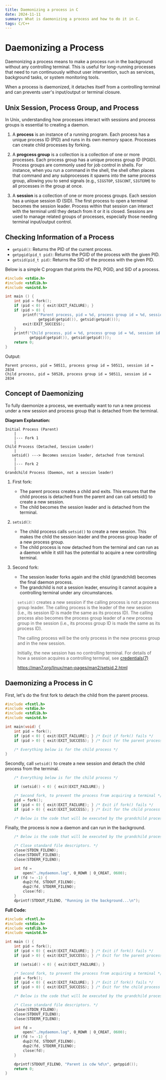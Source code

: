 ```yaml
---
title: Daemonizing a process in C
date: 2024-11-11
summary: What is daemonizing a process and how to do it in C.
tags: C/C++
---
```


# Daemonizing a Process

Daemonizing a process means to make a process run in the background without any controlling terminal. This is useful for long-running processes that need to run continuously without user intervention, such as services, background tasks, or system monitoring tools.

When a process is daemonized, it detaches itself from a controlling terminal and can prevents user's input/output or terminal closure.

## Unix Session, Process Group, and Process

In Unix, understanding how processes interact with sessions and process groups is essential to creating a daemon.

1.  A **process** is an instance of a running program. Each process has a unique process ID (PID) and runs in its own memory space. Processes can create child processes by forking.

2.  A **progcess group** is a collection is a collection of one or more processes. Each process group has a unique process group ID (PGID). Process groups are commonly used for job control in shells. For instance, when you run a command in the shell, the shell often places that command and any subprocesses it spawns into the same process group, allowing you to send signals (e.g., `SIGSTOP`, `SIGCONT`, `SIGTERM`) to all processes in the group at once.

3.  A **session** is a collection of one or more process groups. Each session has a unique session ID (SID). The first process to open a terminal becomes the session leader. Process within that session can interact with the terminal until they detach from it or it is closed. Sessions are used to manage related groups of processes, especially those needing terminal input/output control.

## Checking Information of a Process

-   `getpid()`: Returns the PID of the current process.
-   `getpgid(pid_t pid)`: Returns the PGID of the process with the given PID.
-   `getsid(pid_t pid)`: Returns the SID of the process with the given PID.

Below is a simple C program that prints the PID, PGID, and SID of a process.

```c
#include <stdio.h>
#include <stdlib.h>
#include <unistd.h>

int main () {
    int pid = fork();
    if (pid < 0) { exit(EXIT_FAILURE); }
    if (pid > 0) {
        printf("Parent process, pid = %d, process group id = %d, session id = %d\n", getpid(),
               getpgid(getpid()), getsid(getpid()));
        exit(EXIT_SUCCESS);
    }
    printf("Child process, pid = %d, process group id = %d, session id = %d\n", getpid(),
           getpgid(getpid()), getsid(getpid()));
    return 0;
}
```

Output:

```
Parent process, pid = 50511, process group id = 50511, session id = 2834
Child process, pid = 50528, process group id = 50511, session id = 2834
```

## Concept of Daemonizing

To fully daemonize a process, we eventually want to run a new process under a new session and process group that is detached from the terminal.

**Diagram Explanation:**

```
Initial Process (Parent)
    |
    |--- Fork 1
    |
Child Process (Detached, Session Leader)
    |
   setsid() ---> Becomes session leader, detached from terminal
    |
    |--- Fork 2
    |
Grandchild Process (Daemon, not a session leader)
```

1.  First fork:

    -   The parent process creates a child and exits. This ensures that the child process is detached from the parent and can call setsid() to create a new session.
    -   The child becomes the session leader and is detached from the terminal.

2.  `setsid()`:

    -   The child process calls `setsid()` to create a new session. This makes the child the session leader and the process group leader of a new process group.
    -   The child process is now detached from the terminal and can run as a daemon while it still has the potential to acquire a new controlling terminal.

3.  Second fork:

    -   The session leader forks again and the child (grandchild) becomes the final daemon process.
    -   The grandchild is not a session leader, ensuring it cannot acquire a controlling terminal under any circumstances.

> `setsid()` creates a new session if the calling process is not a process group leader. The calling process is the leader of the new session (i.e., its session ID is made the same as its process ID). The calling process also becomes the process group leader of a new process group in the session (i.e., its process group ID is made the same as its process ID).
>
> The calling process will be the only process in the new process group and in the new session.
>
> Initially, the new session has no controlling terminal. For details of how a session acquires a controlling terminal, see [credentials(7)](https://man7.org/linux/man-pages/man7/credentials.7.html)
>
> https://man7.org/linux/man-pages/man2/setsid.2.html

## Daemonizing a Process in C

First, let's do the first fork to detach the child from the parent process.

```c
#include <fcntl.h>
#include <stdio.h>
#include <stdlib.h>
#include <unistd.h>

int main(void) {
    int pid = fork();
    if (pid < 0) { exit(EXIT_FAILURE); } /* Exit if fork() fails */
    if (pid > 0) { exit(EXIT_SUCCESS); } /* Exit for the parent process */

    /* Everything below is for the child process */
}
```

Secondly, call `setsid()` to create a new session and detach the child process from the terminal.

```c
    /* Everything below is for the child process */

    if (setsid() < 0) { exit(EXIT_FAILURE); }

    /* Second fork, to prevent the process from acquiring a terminal */
    pid = fork();
    if (pid < 0) { exit(EXIT_FAILURE); } /* Exit if fork() fails */
    if (pid > 0) { exit(EXIT_SUCCESS); } /* Exit for the child process */

    /* Below is the code that will be executed by the grandchild process */
```

Finally, the process is now a daemon and can run in the background.

```c
    /* Below is the code that will be executed by the grandchild process */

    /* Close standard file descriptors. */
    close(STDIN_FILENO);
    close(STDOUT_FILENO);
    close(STDERR_FILENO);

    int fd =
        open("./mydaemon.log", O_RDWR | O_CREAT, 0600);
    if (fd != -1) {
        dup2(fd, STDOUT_FILENO);
        dup2(fd, STDERR_FILENO);
        close(fd);
    }
    dprintf(STDOUT_FILENO, "Running in the background...\n");
```

**Full Code:**

```c
#include <fcntl.h>
#include <stdio.h>
#include <stdlib.h>
#include <unistd.h>

int main () {
    int pid = fork();
    if (pid < 0) { exit(EXIT_FAILURE); } /* Exit if fork() fails */
    if (pid > 0) { exit(EXIT_SUCCESS); } /* Exit for the parent process */

    if (setsid() < 0) { exit(EXIT_FAILURE); }

    /* Second fork, to prevent the process from acquiring a terminal */
    pid = fork();
    if (pid < 0) { exit(EXIT_FAILURE); } /* Exit if fork() fails */
    if (pid > 0) { exit(EXIT_SUCCESS); } /* Exit for the child process */

    /* Below is the code that will be executed by the grandchild process */

    /* Close standard file descriptors. */
    close(STDIN_FILENO);
    close(STDOUT_FILENO);
    close(STDERR_FILENO);

    int fd =
        open("./mydaemon.log", O_RDWR | O_CREAT, 0600);
    if (fd != -1) {
        dup2(fd, STDOUT_FILENO);
        dup2(fd, STDERR_FILENO);
        close(fd);
    }

    dprintf(STDOUT_FILENO, "Parent is cdw %d\n", getppid());
    return 0;
}
```
